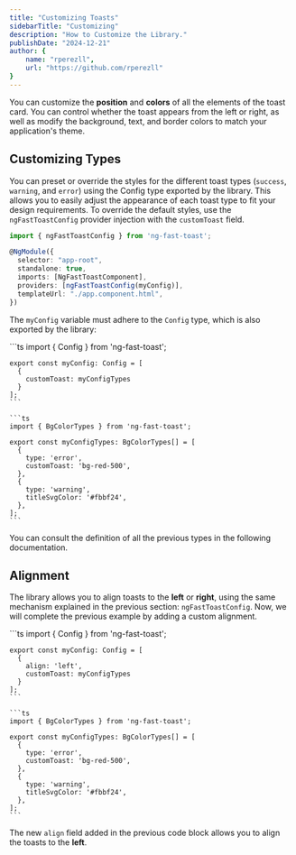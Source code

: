 ```yaml
---
title: "Customizing Toasts"
sidebarTitle: "Customizing"
description: "How to Customize the Library."
publishDate: "2024-12-21"
author: {
    name: "rperezll",
    url: "https://github.com/rperezll"
}
---
```


You can customize the **position** and **colors** of all the elements of the toast card. You can control whether the toast appears from the left or right, as well as modify the background, text, and border colors to match your application's theme.

## Customizing Types

You can preset or override the styles for the different toast types (`success`, `warning`, and `error`) using the Config type exported by the library. This allows you to easily adjust the appearance of each toast type to fit your design requirements. To override the default styles, use the `ngFastToastConfig` provider injection with the `customToast` field.

```ts
import { ngFastToastConfig } from 'ng-fast-toast';

@NgModule({
  selector: "app-root",
  standalone: true,
  imports: [NgFastToastComponent],  
  providers: [ngFastToastConfig(myConfig)],
  templateUrl: "./app.component.html",
})
```

The `myConfig` variable must adhere to the `Config` type, which is also exported by the library:

 <UiBlock component="component" title="Example of Types Customization">

  <div class="grid grid-cols-1 gap-4 md:grid-cols-2">
    ```ts
    import { Config } from 'ng-fast-toast';

    export const myConfig: Config = [
      {
        customToast: myConfigTypes
      }
    ];
    ```

    ```ts
    import { BgColorTypes } from 'ng-fast-toast';

    export const myConfigTypes: BgColorTypes[] = [
      {
        type: 'error',
        customToast: 'bg-red-500',
      },
      {
        type: 'warning',
        titleSvgColor: '#fbbf24',
      },
    ]; 
    ```
  </div>
 </UiBlock>

 <Alert type="info">You can consult the definition of all the previous types in the following documentation.</Alert>

## Alignment

The library allows you to align toasts to the **left** or **right**, using the same mechanism explained in the previous section: `ngFastToastConfig`. Now, we will complete the previous example by adding a custom alignment.

 <UiBlock component="component" title="Example of Align Customization">

  <div class="grid grid-cols-1 gap-4 md:grid-cols-2">
    ```ts
    import { Config } from 'ng-fast-toast';

    export const myConfig: Config = [
      {
        align: 'left',
        customToast: myConfigTypes
      }
    ];
    ```

    ```ts
    import { BgColorTypes } from 'ng-fast-toast';

    export const myConfigTypes: BgColorTypes[] = [
      {
        type: 'error',
        customToast: 'bg-red-500',
      },
      {
        type: 'warning',
        titleSvgColor: '#fbbf24',
      },
    ]; 
    ```
  </div>
 </UiBlock>

The new `align` field added in the previous code block allows you to align the toasts to the **left**.